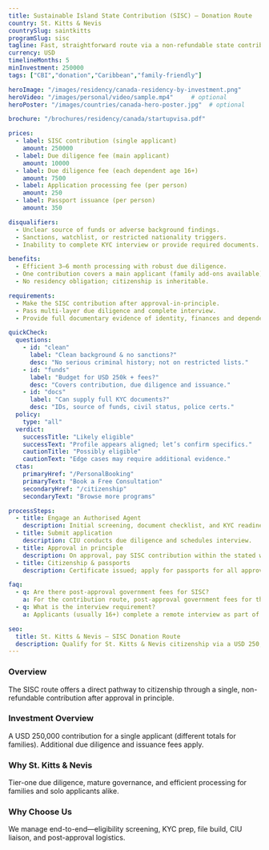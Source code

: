 ```yaml
---
title: Sustainable Island State Contribution (SISC) – Donation Route
country: St. Kitts & Nevis
countrySlug: saintkitts
programSlug: sisc
tagline: Fast, straightforward route via a non-refundable state contribution.
currency: USD
timelineMonths: 5
minInvestment: 250000
tags: ["CBI","donation","Caribbean","family-friendly"]

heroImage: "/images/residency/canada-residency-by-investment.png"
heroVideo: "/images/personal/video/sample.mp4"     # optional
heroPoster: "/images/countries/canada-hero-poster.jpg"  # optional

brochure: "/brochures/residency/canada/startupvisa.pdf"

prices:
  - label: SISC contribution (single applicant)
    amount: 250000
  - label: Due diligence fee (main applicant)
    amount: 10000
  - label: Due diligence fee (each dependent age 16+)
    amount: 7500
  - label: Application processing fee (per person)
    amount: 250
  - label: Passport issuance (per person)
    amount: 350

disqualifiers:
  - Unclear source of funds or adverse background findings.
  - Sanctions, watchlist, or restricted nationality triggers.
  - Inability to complete KYC interview or provide required documents.

benefits:
  - Efficient 3–6 month processing with robust due diligence.
  - One contribution covers a main applicant (family add-ons available).
  - No residency obligation; citizenship is inheritable.

requirements:
  - Make the SISC contribution after approval-in-principle.
  - Pass multi-layer due diligence and complete interview.
  - Provide full documentary evidence of identity, finances and dependents.

quickCheck:
  questions:
    - id: "clean"
      label: "Clean background & no sanctions?"
      desc: "No serious criminal history; not on restricted lists."
    - id: "funds"
      label: "Budget for USD 250k + fees?"
      desc: "Covers contribution, due diligence and issuance."
    - id: "docs"
      label: "Can supply full KYC documents?"
      desc: "IDs, source of funds, civil status, police certs."
  policy:
    type: "all"
  verdict:
    successTitle: "Likely eligible"
    successText: "Profile appears aligned; let’s confirm specifics."
    cautionTitle: "Possibly eligible"
    cautionText: "Edge cases may require additional evidence."
  ctas:
    primaryHref: "/PersonalBooking"
    primaryText: "Book a Free Consultation"
    secondaryHref: "/citizenship"
    secondaryText: "Browse more programs"

processSteps:
  - title: Engage an Authorised Agent
    description: Initial screening, document checklist, and KYC readiness.
  - title: Submit application
    description: CIU conducts due diligence and schedules interview.
  - title: Approval in principle
    description: On approval, pay SISC contribution within the stated window.
  - title: Citizenship & passports
    description: Certificate issued; apply for passports for all approved applicants.

faq:
  - q: Are there post-approval government fees for SISC?
    a: For the contribution route, post-approval government fees for the main applicant are not typically charged beyond due diligence and issuance; family add-ons/real estate routes have separate fee schedules.
  - q: What is the interview requirement?
    a: Applicants (usually 16+) complete a remote interview as part of enhanced due diligence.

seo:
  title: St. Kitts & Nevis – SISC Donation Route
  description: Qualify for St. Kitts & Nevis citizenship via a USD 250,000 SISC contribution. Learn fees, due diligence and timeline.
---
```


### Overview
The SISC route offers a direct pathway to citizenship through a single, non-refundable contribution after approval in principle.

### Investment Overview
A USD 250,000 contribution for a single applicant (different totals for families). Additional due diligence and issuance fees apply.

### Why St. Kitts & Nevis
Tier-one due diligence, mature governance, and efficient processing for families and solo applicants alike.

### Why Choose Us
We manage end-to-end—eligibility screening, KYC prep, file build, CIU liaison, and post-approval logistics.
